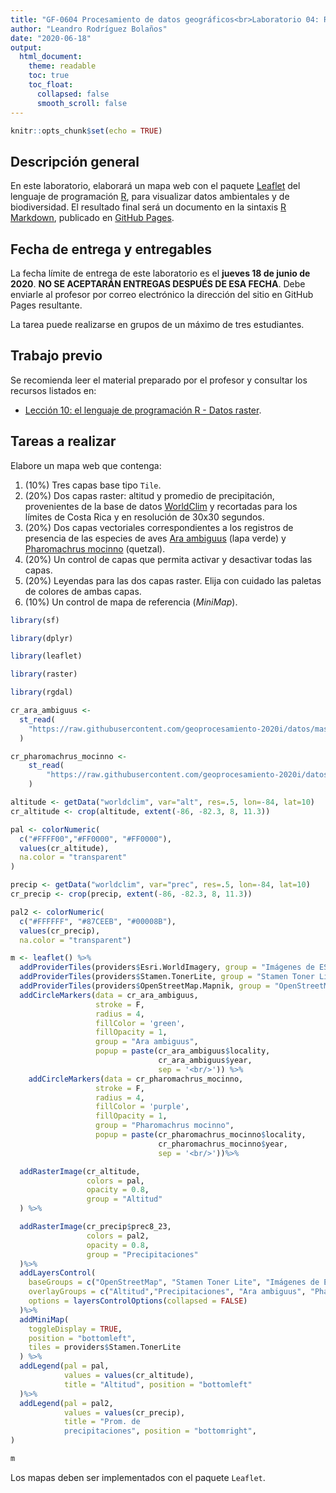 ---
title: "GF-0604 Procesamiento de datos geográficos<br>Laboratorio 04: R - Datos raster 1"
author: "Leandro Rodríguez Bolaños"
date: "2020-06-18"
output:
  html_document:
    theme: readable    
    toc: true
    toc_float:
      collapsed: false
      smooth_scroll: false  
---

```{r setup, include=FALSE}
knitr::opts_chunk$set(echo = TRUE)
```

## Descripción general
En este laboratorio, elaborará un mapa web con el paquete [Leaflet](https://cran.r-project.org/web/packages/leaflet/) del lenguaje de programación [R](https://www.r-project.org/), para visualizar datos ambientales y de biodiversidad. El resultado final será un documento en la sintaxis [R Markdown](https://rmarkdown.rstudio.com/), publicado en [GitHub Pages](https://pages.github.com/).

## Fecha de entrega y entregables
La fecha límite de entrega de este laboratorio es el **jueves 18 de junio de 2020**. **NO SE ACEPTARÁN ENTREGAS DESPUÉS DE ESA FECHA**. Debe enviarle al profesor por correo electrónico la dirección del sitio en GitHub Pages resultante.

La tarea puede realizarse en grupos de un máximo de tres estudiantes.

## Trabajo previo
Se recomienda leer el material preparado por el profesor y consultar los recursos listados en:

* [Lección 10: el lenguaje de programación R - Datos raster](https://geoprocesamiento-2020i.github.io/leccion-10-r-datos-raster/).

## Tareas a realizar
Elabore un mapa web que contenga:

1. (10%) Tres capas base tipo  ```Tile```.
2. (20%) Dos capas raster: altitud y promedio de precipitación, provenientes de la base de datos [WorldClim](https://www.worldclim.org/) y recortadas para los límites de Costa Rica y en resolución de 30x30 segundos.
3. (20%) Dos capas vectoriales correspondientes a los registros de presencia de las especies de aves [Ara ambiguus](https://github.com/geoprocesamiento-2020i/datos/blob/master/biodiversidad/registros-presencia/cr/cr-ara-ambiguus.geojson) (lapa verde) y [Pharomachrus mocinno](https://github.com/geoprocesamiento-2020i/datos/blob/master/biodiversidad/registros-presencia/cr/cr_pharomachrus_mocinno.geojson) (quetzal).
4. (20%) Un control de capas que permita activar y desactivar todas las capas.
5. (20%) Leyendas para las dos capas raster. Elija con cuidado las paletas de colores de ambas capas.
6. (10%) Un control de mapa de referencia (_MiniMap_).


```{r}

library(sf)

library(dplyr)

library(leaflet)

library(raster)

library(rgdal)

cr_ara_ambiguus <-
  st_read(
    "https://raw.githubusercontent.com/geoprocesamiento-2020i/datos/master/biodiversidad/registros-presencia/cr/cr-ara-ambiguus.geojson"
  )

cr_pharomachrus_mocinno <-
    st_read(
        "https://raw.githubusercontent.com/geoprocesamiento-2020i/datos/master/biodiversidad/registros-presencia/cr/cr_pharomachrus_mocinno.geojson"
    )

altitude <- getData("worldclim", var="alt", res=.5, lon=-84, lat=10)
cr_altitude <- crop(altitude, extent(-86, -82.3, 8, 11.3))

pal <- colorNumeric(
  c("#FFFF00","#FF0000", "#FF0000"), 
  values(cr_altitude), 
  na.color = "transparent"
)

precip <- getData("worldclim", var="prec", res=.5, lon=-84, lat=10)
cr_precip <- crop(precip, extent(-86, -82.3, 8, 11.3))

pal2 <- colorNumeric(
  c("#FFFFFF", "#87CEEB", "#00008B"), 
  values(cr_precip), 
  na.color = "transparent")

m <- leaflet() %>% 
  addProviderTiles(providers$Esri.WorldImagery, group = "Imágenes de ESRI") %>% 
  addProviderTiles(providers$Stamen.TonerLite, group = "Stamen Toner Lite") %>%
  addProviderTiles(providers$OpenStreetMap.Mapnik, group = "OpenStreetMap") %>%
  addCircleMarkers(data = cr_ara_ambiguus,
                   stroke = F,
                   radius = 4,
                   fillColor = 'green',
                   fillOpacity = 1,
                   group = "Ara ambiguus",
                   popup = paste(cr_ara_ambiguus$locality, 
                                 cr_ara_ambiguus$year, 
                                 sep = '<br/>')) %>% 
    addCircleMarkers(data = cr_pharomachrus_mocinno,
                   stroke = F,
                   radius = 4,
                   fillColor = 'purple',
                   fillOpacity = 1,
                   group = "Pharomachrus mocinno",
                   popup = paste(cr_pharomachrus_mocinno$locality, 
                                 cr_pharomachrus_mocinno$year, 
                                 sep = '<br/>'))%>%

  addRasterImage(cr_altitude, 
                 colors = pal, 
                 opacity = 0.8, 
                 group = "Altitud"
  ) %>%

  addRasterImage(cr_precip$prec8_23, 
                 colors = pal2, 
                 opacity = 0.8, 
                 group = "Precipitaciones"
  )%>%
  addLayersControl(
    baseGroups = c("OpenStreetMap", "Stamen Toner Lite", "Imágenes de ESRI"),
    overlayGroups = c("Altitud","Precipitaciones", "Ara ambiguus", "Pharomachrus mocinno"),
    options = layersControlOptions(collapsed = FALSE)    
  )%>% 
  addMiniMap(
    toggleDisplay = TRUE,
    position = "bottomleft",
    tiles = providers$Stamen.TonerLite
  ) %>%
  addLegend(pal = pal, 
            values = values(cr_altitude), 
            title = "Altitud", position = "bottomleft"
  )%>% 
  addLegend(pal = pal2, 
            values = values(cr_precip), 
            title = "Prom. de 
            precipitaciones", position = "bottomright",
)

m

```


Los mapas deben ser implementados con el paquete ```Leaflet```.

##